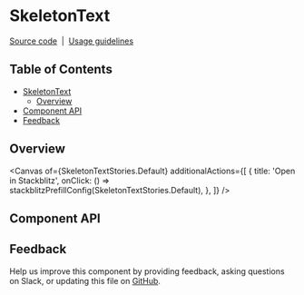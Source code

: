 
<Meta isTemplate />

# SkeletonText

[Source code](https://github.com/carbon-design-system/carbon/tree/main/packages/react/src/components/SkeletonText)
&nbsp;|&nbsp;
[Usage guidelines](https://www.carbondesignsystem.com/patterns/loading-pattern/#skeleton-states)

## Table of Contents
- [SkeletonText](#skeletontext)
  - [Overview](#overview)
- [Component API](#component-api)
- [Feedback](#feedback)

## Overview

<Canvas
  of={SkeletonTextStories.Default}
  additionalActions={[
    {
      title: 'Open in Stackblitz',
      onClick: () => stackblitzPrefillConfig(SkeletonTextStories.Default),
    },
  ]}
/>

## Component API
<ArgTypes />

## Feedback

Help us improve this component by providing feedback, asking questions on Slack,
or updating this file on
[GitHub](https://github.com/carbon-design-system/carbon/edit/main/packages/react/src/components/SkeletonText/SkeletonText.mdx).
